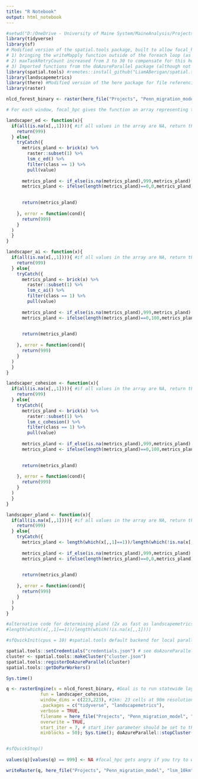 ```yaml
---
title: "R Notebook"
output: html_notebook
---
```

```r
#setwd("D:/OneDrive - University of Maine System/MaineAnalysis/Projects/Penn_migration_model")
library(tidyverse)
library(sf)
# Modified version of the spatial.tools package, built to allow focal_hpc to use Azure Batch as a parallel backend. Note that I've only tested this on moving window approaches and not pixel-based calculations. Major changes: 
# 1) bringing the writeMapply function outside of the foreach loop (as workers can't write their own results to disk when they're in the cloud). 
# 2) maxTaskRetryCount increased from 3 to 30 to compensate for this house's crappy internet connection. If you're still getting curl errors, try setting this higher. 
# 3) Imported functions from the doAzureParallel package (although not documentation). See the doAzureParallel package documentation for an excellent description of how to get Azure Batch working as a parallel backend for the foreach package. 
library(spatial.tools) #remotes::install_github("LiamABerigan/spatial.tools") 
library(landscapemetrics)
library(there) #Modified version of the here package for file referencing. Replace here_file with the path of your choice
library(raster)
```

```r
nlcd_forest_binary <- raster(here_file("Projects", "Penn_migration_model", "nlcd2016_forestpatches_90m.tif"))

# For each window, focal_hpc gives the function an array representing the values of the raster. You can either turn the array back into a raster (brick(x) %>% raster::subset(1)) or run your function on the array directly. Focal_hpc expects the function to return a single, numeric value. It will throw an error if that value is NA.

landscaper_ed <- function(x){
  if(all(is.na(x[,,1]))){ #if all values in the array are NA, return the numeric NA value
    return(999)
  } else{
    tryCatch({
      metrics_pland <- brick(x) %>%
        raster::subset(1) %>%
        lsm_c_ed() %>%
        filter(class == 1) %>% 
        pull(value)
      
      metrics_pland <- if_else(is.na(metrics_pland),999,metrics_pland)
      metrics_pland <- ifelse(length(metrics_pland)==0,0,metrics_pland)#this is 0 for ed, 100 for ai and cohesion

      
      return(metrics_pland)
      
    }, error = function(cond){
      return(999)
    }
  )
  }
}

landscaper_ai <- function(x){
  if(all(is.na(x[,,1]))){ #if all values in the array are NA, return the numeric NA value
    return(999)
  } else{
    tryCatch({
      metrics_pland <- brick(x) %>%
        raster::subset(1) %>%
        lsm_c_ai() %>%
        filter(class == 1) %>% 
        pull(value)
      
      metrics_pland <- if_else(is.na(metrics_pland),999,metrics_pland)
      metrics_pland <- ifelse(length(metrics_pland)==0,100,metrics_pland)#this is 0 for ed, 100 for ai and cohesion

      
      return(metrics_pland)
      
    }, error = function(cond){
      return(999)
    }
  )
  }
}

landscaper_cohesion <- function(x){
  if(all(is.na(x[,,1]))){ #if all values in the array are NA, return the numeric NA value
    return(999)
  } else{
    tryCatch({
      metrics_pland <- brick(x) %>%
        raster::subset(1) %>%
        lsm_c_cohesion() %>%
        filter(class == 1) %>% 
        pull(value)
      
      metrics_pland <- if_else(is.na(metrics_pland),999,metrics_pland)
      metrics_pland <- ifelse(length(metrics_pland)==0,100,metrics_pland)#this is 0 for ed, 100 for ai and cohesion

      
      return(metrics_pland)
      
    }, error = function(cond){
      return(999)
    }
  )
  }
}

landscaper_pland <- function(x){
  if(all(is.na(x[,,1]))){ #if all values in the array are NA, return the numeric NA value
    return(999)
  } else{
    tryCatch({
      metrics_pland <- length(which(x[,,1]==1))/length(which(!is.na(x[,,1])))
      
      metrics_pland <- if_else(is.na(metrics_pland),999,metrics_pland)
      metrics_pland <- ifelse(length(metrics_pland)==0,0,metrics_pland)#this is 0 for ed, 100 for ai and cohesion

      
      return(metrics_pland)
      
    }, error = function(cond){
      return(999)
    }
  )
  }
}

#alternative code for determining pland (2x as fast as landscapemetrics)
#length(which(x[,,1]==1))/length(which(!is.na(x[,,1])))

#sfQuickInit(cpus = 10) #spatial.tools default backend for local parallel processing

spatial.tools::setCredentials("credentials.json") # see doAzureParallel documentation for explanation on how to write these and set up an Azure Batch account. I had to set up a Pay-As-You-Go subscription and submit a request to have the low priority vCPU quota on the batch account increased. The request was approved within 2 hours.
cluster <- spatial.tools::makeCluster("cluster.json")
spatial.tools::registerDoAzureParallel(cluster)
spatial.tools::getDoParWorkers()

Sys.time()

q <- rasterEngine(x = nlcd_forest_binary, #Goal is to run statewide layers at 90m resolution for less than $5 per layer
             fun = landscaper_cohesion, 
             window_dims = c(223,223), #1km: 23 cells at 90m resolution (2km per side), 5km: 111 cells at 90m resolution (2km per side), 10km: 223 cells at 90m resolution (20km per side) 500m: 33 cells at 30m resolution (1km per side)
             .packages = c("tidyverse", "landscapemetrics"),
             verbose = TRUE,
             filename = here_file("Projects", "Penn_migration_model", "lsm_10km", "lsm_cohesion_90m_10km"),
             overwrite = TRUE,
             start_iter = 7, # start_iter parameter should be set to the most recent iteration value upon failure, or NULL
             minblocks = 50); Sys.time(); doAzureParallel::stopCluster(cluster)


#sfQuickStop() 
             
values(q)[values(q) == 999] <- NA #focal_hpc gets angry if you try to write NA to pixels, so I use 999 instead and then change them to NA afterward

writeRaster(q, here_file("Projects", "Penn_migration_model", "lsm_10km", "lsm_cohesion_90m_10km.tif"))

```
